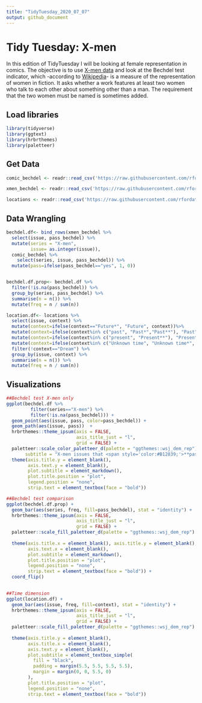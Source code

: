 ```yaml
---
title: "TidyTuesday_2020_07_07"
output: github_document
---
```

# Tidy Tuesday: X-men

In this edition of TidyTuesday I will be looking at female representation in comics. The objective is to use [X-men data](https://github.com/rfordatascience/tidytuesday/blob/master/data/2020/2020-06-30/readme.md){target="_blank"} and look at the Bechdel test indicator, which -according to [Wikipedia](https://en.wikipedia.org/wiki/Bechdel_test){target="_blank"}- is a measure of the representation of women in fiction. It asks whether a work features at least two women who talk to each other about something other than a man. The requirement that the two women must be named is sometimes added.


## Load libraries

```r
library(tidyverse)
library(ggtext)
library(hrbrthemes)
library(paletteer)
```

## Get Data

```r
comic_bechdel <- readr::read_csv('https://raw.githubusercontent.com/rfordatascience/tidytuesday/master/data/2020/2020-06-30/comic_bechdel.csv')

xmen_bechdel <- readr::read_csv('https://raw.githubusercontent.com/rfordatascience/tidytuesday/master/data/2020/2020-06-30/xmen_bechdel.csv')

locations <- readr::read_csv('https://raw.githubusercontent.com/rfordatascience/tidytuesday/master/data/2020/2020-06-30/locations.csv')
```

## Data Wrangling 

```r

bechdel.df<- bind_rows(xmen_bechdel %>%
  select(issue, pass_bechdel) %>%
  mutate(series = "X-men",
         issue= as.integer(issue)),  
  comic_bechdel %>%
    select(series, issue, pass_bechdel)) %>%
  mutate(pass=ifelse(pass_bechdel=="yes", 1, 0))


bechdel.df.prop<- bechdel.df %>%
  filter(!is.na(pass_bechdel)) %>%
  group_by(series, pass_bechdel) %>%
  summarise(n = n()) %>%
  mutate(freq = n / sum(n))

location.df<- locations %>%
  select(issue, context) %>%
  mutate(context=ifelse(context=="Future*", "Future", context))%>%
  mutate(context=ifelse(context%in% c("past", "Past*","Past**"), "Past", context)) %>%
  mutate(context=ifelse(context%in% c("present", "Present**"), "Present", context)) %>%
  mutate(context=ifelse(context%in% c("Unknown time", "Unknown time*", "unspecified time*", "Unspecified time*"), "Unknown", context)) %>%
  filter(!context=="Dream") %>%
  group_by(issue, context) %>%
  summarise(n = n()) %>%
  mutate(freq = n / sum(n))

```

## Visualizations

```r

##Bechdel test X-men only
ggplot(bechdel.df %>% 
         filter(series=="X-men") %>% 
         filter(!is.na(pass_bechdel))) +
  geom_point(aes(issue, pass, color=pass_bechdel)) +
  geom_path(aes(issue, pass))  +
  hrbrthemes::theme_ipsum(axis = FALSE,
                          axis_title_just = "l",
                          grid = FALSE) +
  paletteer::scale_color_paletteer_d(palette = "ggthemes::wsj_dem_rep") + labs(title = "X-men bechdel data", 
       subtitle = "X-men issues that <span style='color:#B12839;'>**passed**</span> or <span style='color:#00698E;'>**failed**</span> the bechdel test") +
  theme(axis.title.y = element_blank(), 
        axis.text.y = element_blank(),
        plot.subtitle = element_markdown(),
        plot.title.position = "plot",
        legend.position = "none",
        strip.text = element_textbox(face = "bold"))

##Bechdel test comparison 
ggplot(bechdel.df.prop) +
  geom_bar(aes(series, freq, fill=pass_bechdel), stat = "identity") +
  hrbrthemes::theme_ipsum(axis = FALSE,
                          axis_title_just = "l",
                          grid = FALSE) +
  paletteer::scale_fill_paletteer_d(palette = "ggthemes::wsj_dem_rep") + labs(title = "Proportion of bechdel test results on different comics issues", 
                                                                               subtitle = "Issues that <span style='color:#B12839;'>**passed**</span> or <span style='color:#00698E;'>**failed**</span> the bechdel test") +
  theme(axis.title.x = element_blank(), axis.title.y = element_blank(), 
        axis.text.x = element_blank(),
        plot.subtitle = element_markdown(),
        plot.title.position = "plot",
        legend.position = "none",
        strip.text = element_textbox(face = "bold")) +
  coord_flip()
  

##Time dimension
ggplot(location.df) +
  geom_bar(aes(issue, freq, fill=context), stat = "identity") +
  hrbrthemes::theme_ipsum(axis = FALSE,
                          axis_title_just = "l",
                          grid = FALSE) +
  paletteer::scale_fill_paletteer_d(palette = "ggthemes::wsj_dem_rep") + labs(title = "Proportion of issue spent at different dimensions", 
                                                                              subtitle = "<span style='color:#FFFFFF;'>Time in the</span> <span style='color:#00698E;'>**Future**</span>, <span style='color:#B12839;'>**Past**</span>, <span style='color:#A8A6A7;'>**Present**</span> <span style='color:#FFFFFF;'>or</span> <span style='color:#FFFFFF;'>**Unknown**</span> dimension") +
  theme(axis.title.y = element_blank(), 
        axis.title.x = element_blank(), 
        axis.text.y = element_blank(),
        plot.subtitle = element_textbox_simple(
          fill = "black", 
          padding = margin(5.5, 5.5, 5.5, 5.5),
          margin = margin(0, 0, 5.5, 0)
        ),
        plot.title.position = "plot",
        legend.position = "none",
        strip.text = element_textbox(face = "bold"))
```
